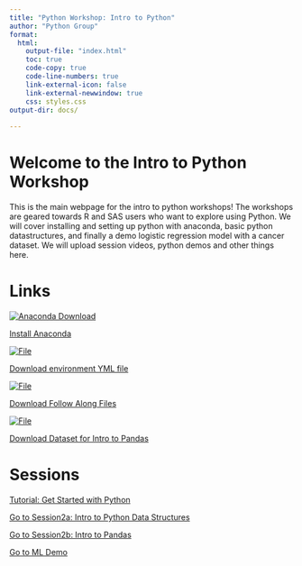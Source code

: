 ```yaml
---
title: "Python Workshop: Intro to Python"
author: "Python Group"
format: 
  html:
    output-file: "index.html"
    toc: true
    code-copy: true
    code-line-numbers: true
    link-external-icon: false
    link-external-newwindow: true
    css: styles.css
output-dir: docs/
    
---
```


# Welcome to the Intro to Python Workshop

This is the main webpage for the intro to python workshops! The workshops are geared towards R and SAS users who want to explore using Python. We will cover installing and setting up python with anaconda, basic python datastructures, and finally a demo logistic regression model with a cancer dataset. We will upload session videos, python demos and other things here. 


# Links 

<a href="https://www.anaconda.com/download/success" class="link-block">
    <img src="icons/anaconda_secondary_logo.svg" alt="Anaconda Download">
    <p>Install Anaconda</p>

<a href="https://github.mskcc.org/Python-Workshop/Python-Workshop.github.io/tree/main/Downloadable/environment.yml" class="link-block">
    <img src="icons/yaml.png" alt="File">
    <p>Download environment YML file </p>
</a>

</a> <a href="https://github.mskcc.org/Python-Workshop/Python-Workshop.github.io/tree/main/FollowAlong" class="link-block">
    <img src="icons/code.png" alt="File">
    <p>Download Follow Along Files</p>
</a>

 <a href="https://www.kaggle.com/datasets/erdemtaha/cancer-data" class="link-block">
    <img src="icons/code.png" alt="File">
    <p>Download Dataset for Intro to Pandas</p>
</a>


# Sessions

<a href="session1/session1.html">Tutorial: Get Started with Python
  </a>
  
<a href="session2a/session2.html">Go to Session2a: Intro to Python Data Structures
  </a> 


<a href="session2b/session2_2.html">Go to Session2b: Intro to Pandas
  </a>


<a href="session3/session3.html">Go to ML Demo</a>


